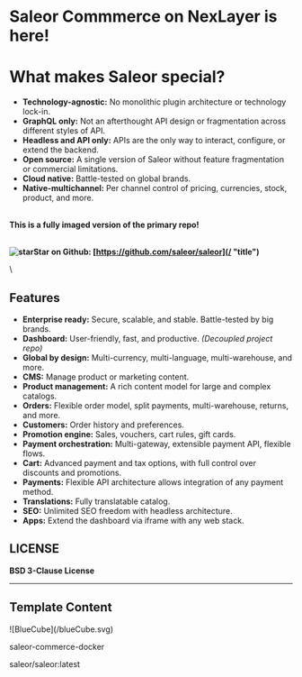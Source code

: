 Saleor Commmerce on NexLayer is here!
===============================

# What makes Saleor special?

- **Technology-agnostic:** No monolithic plugin architecture or technology lock-in.
- **GraphQL only:** Not an afterthought API design or fragmentation across different styles of API.
- **Headless and API only:** APIs are the only way to interact, configure, or extend the backend.
- **Open source:** A single version of Saleor without feature fragmentation or commercial limitations.
- **Cloud native:** Battle-tested on global brands.
- **Native-multichannel:** Per channel control of pricing, currencies, stock, product, and more.

\
**This is a fully imaged version of the primary repo!**

\
<strong className="flex">![star](/star-icon.svg)Star on Github: [https://github.com/saleor/saleor](/ "title")</strong>

\

## Features

- **Enterprise ready:** Secure, scalable, and stable. Battle-tested by big brands.
- **Dashboard:** User-friendly, fast, and productive. *(Decoupled project repo)*
- **Global by design:** Multi-currency, multi-language, multi-warehouse, and more.
- **CMS:** Manage product or marketing content.
- **Product management:** A rich content model for large and complex catalogs.
- **Orders:** Flexible order model, split payments, multi-warehouse, returns, and more.
- **Customers:** Order history and preferences.
- **Promotion engine:** Sales, vouchers, cart rules, gift cards.
- **Payment orchestration:** Multi-gateway, extensible payment API, flexible flows.
- **Cart:** Advanced payment and tax options, with full control over discounts and promotions.
- **Payments:** Flexible API architecture allows integration of any payment method.
- **Translations:** Fully translatable catalog.
- **SEO:** Unlimited SEO freedom with headless architecture.
- **Apps:** Extend the dashboard via iframe with any web stack.

## LICENSE

**BSD 3-Clause License**

---

## Template Content  
  


<div className="mt-[0px] px-5 py-4 flex gap-[14px] max-w-[750px] 2xl:max-w-[1014px] items-center rounded-[7px] bg-card-color">
  <div className="flex justify-center items-center rounded-[7px] p-2 w-[38px] h-[38px] bg-background">
    ![BlueCube](/blueCube.svg)
  </div>    
  <div>
    <p className="font-normal text-base text-white">saleor-commerce-docker</p><p>saleor/saleor:latest</p>
  </div>
</div>

